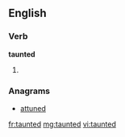 ==English==

===Verb===
'''taunted'''

# {{past of|taunt}}

===Anagrams===
* [[attuned#English|attuned]]

[[fr:taunted]]
[[mg:taunted]]
[[vi:taunted]]